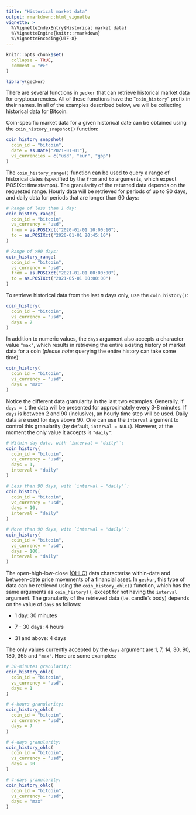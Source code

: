 ```yaml
---
title: "Historical market data"
output: rmarkdown::html_vignette
vignette: >
  %\VignetteIndexEntry{Historical market data}
  %\VignetteEngine{knitr::rmarkdown}
  %\VignetteEncoding{UTF-8}
---
```


```r
knitr::opts_chunk$set(
  collapse = TRUE,
  comment = "#>"
)
```

```r
library(geckor)
```

There are several functions in `geckor` that can retrieve historical market data for cryptocurrencies. All of these functions have the "`coin_history`" prefix in their names. In all of the examples described below, we will be collecting historical data for Bitcoin.

Coin-specific market data for a given historical date can be obtained using the `coin_history_snapshot()` function:

```r
coin_history_snapshot(
  coin_id = "bitcoin",
  date = as.Date("2021-01-01"),
  vs_currencies = c("usd", "eur", "gbp")
)
```

The `coin_history_range()` function can be used to query a range of historical dates (specified by the `from` and `to` arguments, which expect POSIXct timestamps). The granularity of the returned data depends on the requested range. Hourly data will be retrieved for periods of up to 90 days, and daily data for periods that are longer than 90 days:

```r
# Range of less than 1 day:
coin_history_range(
  coin_id = "bitcoin", 
  vs_currency = "usd",
  from = as.POSIXct("2020-01-01 10:00:10"),
  to = as.POSIXct("2020-01-01 20:45:10")
)

# Range of >90 days:
coin_history_range(
  coin_id = "bitcoin", 
  vs_currency = "usd",
  from = as.POSIXct("2021-01-01 00:00:00"),
  to = as.POSIXct("2021-05-01 00:00:00")
)
```

To retrieve historical data from the last *n* days only, use the `coin_history()`:

```r
coin_history(
  coin_id = "bitcoin",
  vs_currency = "usd",
  days = 7
)
```

In addition to numeric values, the `days` argument also accepts a character value `"max"`, which results in retrieving the entire existing history of market data for a coin (*please note:* querying the entire history can take some time):

```r
coin_history(
  coin_id = "bitcoin",
  vs_currency = "usd",
  days = "max"
)
```

Notice the different data granularity in the last two examples. Generally, if `days = 1` the data will be presented for approximately every 3-8 minutes. If `days` is between 2 and 90 (inclusive), an hourly time step will be used. Daily data are used for `days` above 90. One can use the `interval` argument to control this granularity (by default, `interval = NULL`). However, at the moment the only value it accepts is `"daily"`:

```r
# Within-day data, with `interval = "daily"`:
coin_history(
  coin_id = "bitcoin",
  vs_currency = "usd",
  days = 1, 
  interval = "daily"
)

# Less than 90 days, with `interval = "daily"`:
coin_history(
  coin_id = "bitcoin",
  vs_currency = "usd",
  days = 10, 
  interval = "daily"
)

# More than 90 days, with `interval = "daily"`:
coin_history(
  coin_id = "bitcoin",
  vs_currency = "usd",
  days = 100, 
  interval = "daily"
)
```

The open-high-low-close ([OHLC](https://en.wikipedia.org/wiki/Open-high-low-close_chart)) data characterise within-date and between-date price movements of a financial asset. In `geckor`, this type of data can be retrieved using the `coin_history_ohlc()` function, which has the same arguments as `coin_history()`, except for not having the `interval` argument. The granularity of the retrieved data (i.e. candle's body) depends on the value of `days` as follows:

-   1 day: 30 minutes

-   7 - 30 days: 4 hours

-   31 and above: 4 days

The only values currently accepted by the `days` argument are 1, 7, 14, 30, 90, 180, 365 and `"max"`. Here are some examples:

```r
# 30-minutes granularity:
coin_history_ohlc(
  coin_id = "bitcoin", 
  vs_currency = "usd",
  days = 1
)

# 4-hours granularity:
coin_history_ohlc(
  coin_id = "bitcoin", 
  vs_currency = "usd",
  days = 7
)

# 4-days granularity:
coin_history_ohlc(
  coin_id = "bitcoin", 
  vs_currency = "usd",
  days = 90
)

# 4-days granularity:
coin_history_ohlc(
  coin_id = "bitcoin", 
  vs_currency = "usd",
  days = "max"
)
```
